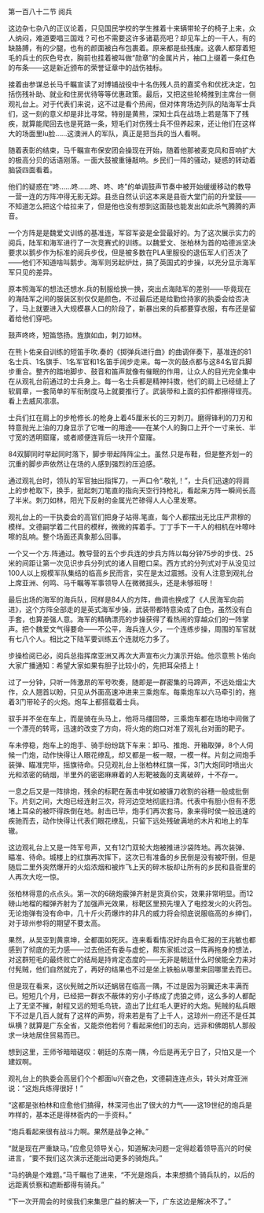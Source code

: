 

第一百八十二节 阅兵

这边杂七杂八的正议论着，只见国民学校的学生推着十来辆带轮子的椅子上来，众人纳闷，难道要唱三国戏？可也不需要这许多诸葛亮吧？却见车上的一干人，有的缺胳膊，有的少腿，也有的颜面被白布包裹着。原来都是些残废。这袭人都穿着短毛的兵士的灰色号衣，胸前也挂着被叫做“勋章”的金属片片，袖口上缀着一条红色的布条――这是新近颁布的荣誉证章中的战伤袖标。

接着由参谋总长马千瞩宣读了对博铺战役中十名伤残人员的嘉奖令和优抚决定，包括伤残补助、就业和住房优待等等优惠政策。最后，又把这些轮椅推到主席台一侧观礼台上。对于代表们来说，这不过是看个热闹，但对体育场边列队的陆海军士兵们，这一刻的意义却是非比寻常。特别是黄熊，深知士兵在战场上若是落下了残疾，就算能爬回去也是死路一条，短毛们对伤残士兵不但养起来，还让他们在这样大的场面里lu脸……这澳洲人的军队，真正是把当兵的当人看啊。

随着表彰的结束，马千瞩宣布保安团会操现在开始，随着他那被麦克风和音响扩大的极高分贝的话语刚落。一面大鼓被重锤敲响。乡民们一阵的骚动，疑惑的转动着脑袋四面看着。

他们的疑惑在“咚……咚……咚、咚、咚”的单调鼓声节奏中被开始缓缓移动的教导一营一连的方阵冲得无影无踪。县丞自然认识这本来是县衙大堂门前的升堂鼓――不知道怎么把这个给拉来了，但是他也没有想到这面鼓也能发出如此杀气腾腾的声音。

一个方阵是是魏爱文训练的基准连，军容军姿是全营最好的。为了这次展示实力的阅兵，陆军和海军进行了一次竞赛式的训练。以魏爱文、张柏林为首的哈德派坚决要求以鹅步作为标准的阅兵步伐，但是被多数在PLA里服役的退伍军人们否决了――他们不知道啥叫鹅步。海军则另起炉灶，搞了英国式的步操，以充分显示海军军只见的差异。

原本照海军的想法还想水.兵的制服给换一换，突出点海陆军的差别――毕竟现在的海陆军之间的服装区别仅仅是颜色，不过最后还是给勤俭持家的执委会给否决了，马上就要进入大规模暴人口的阶段了，新暴出来的兵都要穿衣服，有布还是留着给他们穿吧。

鼓声咚咚，短笛悠扬。旌旗如血，刺刀如林。

在熊卜佑亲自训练的短笛手吹.奏的《掷弹兵进行曲》的曲调伴奏下，基准连的81名士兵、1名旗手、1名军官和1名笛手阔步走来。每一次的鼓点都与这84名官兵脚步重合。整齐的踏地脚步、鼓音和笛声就像有催眠的作用，让众人的目光完全集中在从观礼台前通过的士兵身上。每一名士兵都是精神抖擞，他们的肩上已经缝上了软肩章，一套简单的军衔制度马上就要推行了。武装带和上面的扣件都擦得锃亮。看上去威风凛凛。

士兵们扛在肩上的步枪修长.的枪身上着45厘米长的三刃刺刀。磨得锋利的刀刃和特意抛光上油的刀身显示了它唯一的用途――在某个人的胸口上开个一寸来长、半寸宽的透明窟窿，或者顺便连背后一块开个窟窿。

84双脚同时举起同时落下，脚步带起阵阵尘土。虽然.只是布鞋，但是整齐划一的沉重的脚步声依然让在场的人感到强烈的压迫感。

通过观礼台时，领队的军官抽出指挥刀，一声口令“.敬礼！”，士兵们迅速的将肩上的步枪取下，换手，挺起刺刀笔直的指向天空行持枪礼，看起来方阵一瞬间长高了半米。刺刀如林，阳光下反射的金属光芒碜得人人心里发寒。

观礼台上的一干执委会的高官们把身子站得.笔直，每个人都摆出无比庄严肃穆的模样。文德嗣学着二代目的模样，微微的挥着手。丁丁手下一干人的相机在咔嚓咔嚓的乱响。整个场面还真象那么回事。

一个又一个方.阵通过。教导营的五个步兵连的步兵方阵以每分钟75步的步伐、25米的间距让第一次见识步兵分列式的诸人目瞪口呆。西方式的分列式对于从没见过100人以上规模军队集结的临高乡民而言，实在是太过震撼。没有人注意到观礼台上席亚洲、何鸣、马千瞩等军事领导人在微微摇头，还是未够班呀！

最后出场的海军的海兵队，同样是84人的方阵，曲调也换成了《人民海军向前进》，这个方阵全部走的是英式海军步操，武装带都特意染成了白色，虽然没有白手套，也算差强人意。海军的精确漂亮的步操获得了看热闹的穿越众们的一阵掌声。把个魏爱文气得要命――不公平，海兵连人少，一个连练步操，周围的军官就有七八个人。相比之下陆军要训练五个连就吃力多了。

步操检阅已必，阅兵总指挥席亚洲又再次大声宣布火力演示开始。他示意熊卜佑向大家广播通知：希望大家如果有胆子比较小的，先把耳朵捂上！

过了一分钟，只听一阵激昂的军号吹奏，随即是一群密集的马蹄声，不远处烟尘大作，众人翘首以盼，只见从外面高速冲进来三乘炮车。每乘炮车以六马牵引的，拖着3门带轮子的火炮。炮车上都搭载着士兵。

驭手并不坐在车上，而是骑在头马上，他将马缰回带，三乘炮车都在场地中间做了一个漂亮的转弯，迅速的改变了方向，将火炮的炮口对准了观礼台对面的靶子。

车未停稳，炮车上的炮手、骑手纷纷跳下车来：卸马、推炮、开箱取弹，8个人伺候一门炮，动作快得让人眼花缭乱，却又都是一板一眼，一模一样。片刻之间炮手装弹、瞄准完毕，摇旗待命。只见观礼台上张柏林红旗一挥，3门大炮同时喷出火光和浓密的硝烟，半里外的密密麻麻着的人形靶被轰的支离破碎，十不存一。

一息之后又是一阵排炮，残余的标靶在轰击中犹如被镰刀收割的谷穗一般成批倒下。片刻之间，大炮已经连射三次，将河边空地彻底扫清。代表中有胆小但有不愿堵上耳朵的被吓得跌倒在地。射击已毕，炮手们再次套马，象来得时侯一般迅速的疾驰而去，动作快得让代表们眼花缭乱，只留下远处残破满地的木片和地上的车辙。

这边观礼台上又是一阵军号声，又有12门双轮大炮被推进沙袋阵地。再次装弹、瞄准、待命。城楼上的红旗再次挥下，这次已有准备的乡民倒是没有被吓倒，但是随后二里外突然爆开的火焰浓烟和被炸飞上天的碎木板却让所有的乡民和县衙里的人再次大吃一惊。

张柏林得意的点点头。第一次的6磅炮霰弹齐射是货真价实，效果非常明显。而12磅山地榴的榴弹齐射为了加强声光效果，标靶区里预先埋入了电控发火的火药包。无论炮弹有没有命中，几十斤火药爆炸的非凡的威力将会彻底说服临高的乡绅们，对于琼州参将的期望不要太高。

果然，从吴亚到黄禀坤，全都面如死灰。连来看看情况好向县令汇报的王兆敏也都感到了彻底的无力感――过去他还有委与虚蛇，帮东家抵过这一阵再拖身的想法，对这群短毛的最终败亡的结局是持肯定态度的――无非是朝廷什么时侯能全力来对付髡贼，他们自然就完了，再好的结果也不过是坐上铁船从哪里来回哪里去而已。

但是现在看来，这伙髡贼之所以还蜗居在临高一隅，不过是因为羽翼还未丰满而已。短短几个月，已经把一群衣不蔽体的穷小子练成了虎狼之师，这么多的人都配上了无坚不摧，射程又远的短毛鸟铳，造出了比红毛人更好的大炮。髡贼的私兵眼下不过是几百人就有了这样的声势，将来若是有了上千人，这琼州一府还不是任其纵横？就算是广东全省，又能奈他若何？看起来他们的志向，远非和佛朗机人那般求一块地居住贸易而已。

想到这里，王师爷暗暗磋叹：朝廷的东南一隅，今后是再无宁日了，只怕又是一个建奴啊。

观礼台上的执委会高层们个个都面lu兴奋之色，文德嗣连连点头，转头对席亚洲说：“这炮兵练得很好！”

“这都是张柏林和应愈他们搞得，林深河也出了很大的力气――这19世纪的炮兵是咋样的，基本还是得林衙内的一手资料。”

“炮兵看起来很有战斗力啊。果然是战争之神。”

“就是现在严重缺马。”应愈见领导关心，知道解决问题一定得趁着领导高兴的时侯进言，“要不我们这次演示还能出动更多的骑炮兵。”

“马的确是个难题。”马千瞩也了进来，“不光是炮兵，本来想搞个骑兵队的，以后的远距离侦察和遮断都得有骑兵。”

“下一次开周会的时侯我们来集思广益的解决一下，广东这边是解决不了。”

